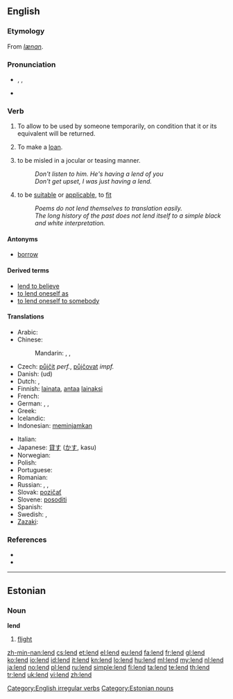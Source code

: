 ==English==

===Etymology===
From {{etyl|ang}} ''[[lænan]]''.

===Pronunciation===
* {{enPR|lĕnd}}, {{IPA|/lɛnd/}}, {{SAMPA|/lEnd/}}
* {{audio|en-us-lend.ogg|Audio (US)}}
*: {{rhymes|ɛnd}}

===Verb===
{{en-verb|lends|lending|'''[[lent]]''', ''archaic third-person singular simple present'' '''[[lendeth]]'''}}

# {{transitive}} To allow to be used by someone temporarily, on condition that it or its equivalent will be returned.
# {{intransitive}} To make a [[loan]].
# {{context|Australian English}} to be misled in a jocular or teasing manner.
#: ''Don't listen to him. He's having a lend of you''
#: ''Don't get upset, I was just having a lend.''
# {{reflexive}} to be [[suitable]] or [[applicable]], to [[fit]]
#: ''Poems do not lend themselves to translation easily.''
#: ''The long history of the past does not lend itself to a simple black and white interpretation.''

====Antonyms====
* [[borrow]]

====Derived terms====
* [[lend to believe]]
* [[to lend oneself as]]
* [[to lend oneself to somebody]]

====Translations====
{{trans-top|to allow to be used temporarily}}
* Arabic: {{t|ar|أعار|tr='a3aara}}
* Chinese:
*: Mandarin: {{t|cmn|借出|tr=jièchū|sc=Hani}},  {{t-|cmn|借|tr=jiè|sc=Hani}}, {{zh-tsp|貸款|贷款|dàikuǎn}}
* Czech: [[půjčit]] ''perf.'', [[půjčovat]] ''impf.''
* Danish: {{t|da|låne}} (ud)
* Dutch: {{t+|nl|lenen}}, {{t+|nl|uitlenen}}
* Finnish: [[lainata]], [[antaa]] [[laina]]ksi
* French: {{t+|fr|prêter}}
* German: {{t+|de|leihen}}, {{t+|de|verleihen}}, {{t+|de|borgen}}
* Greek: {{t+|el|δανείζω|tr=δanízo}}
* Icelandic: {{t+|is|lána}}
* Indonesian: [[pinjam|meminjamkan]]
{{trans-mid}}
* Italian: {{t+|it|prestare}}
* Japanese: [[貸す]] ([[かす]], kasu)
* Norwegian: {{t+|no|låne}}
* Polish: {{t+|pl|pożyczać}}
* Portuguese: {{t+|pt|emprestar}}
* Romanian: {{t+|ro|împrumuta}}
* Russian: {{t+|ru|одалживать|tr=odálživat'}},  {{t|ru|одолжить|tr=odolžít'}},  {{t|ru|ссужать|tr=ssužát'}}
* Slovak: [[pozičať]]
* Slovene: [[posoditi]]
* Spanish: {{t+|es|prestar}}
* Swedish: {{t|sv|låna}}, {{t|sv|låna ut}}
* [[Zazaki]]: {{tø|zza|lendene}}
{{trans-bottom}}

===References===
* {{R:Century 1911}}
* {{R:Webster 1913}}

[[Category:English irregular verbs]]

----

==Estonian==

===Noun===
'''lend'''

# [[flight]]

[[Category:Estonian nouns]]

[[zh-min-nan:lend]]
[[cs:lend]]
[[et:lend]]
[[el:lend]]
[[eu:lend]]
[[fa:lend]]
[[fr:lend]]
[[gl:lend]]
[[ko:lend]]
[[io:lend]]
[[id:lend]]
[[it:lend]]
[[kn:lend]]
[[lo:lend]]
[[hu:lend]]
[[ml:lend]]
[[my:lend]]
[[nl:lend]]
[[ja:lend]]
[[no:lend]]
[[pl:lend]]
[[ru:lend]]
[[simple:lend]]
[[fi:lend]]
[[ta:lend]]
[[te:lend]]
[[th:lend]]
[[tr:lend]]
[[uk:lend]]
[[vi:lend]]
[[zh:lend]]